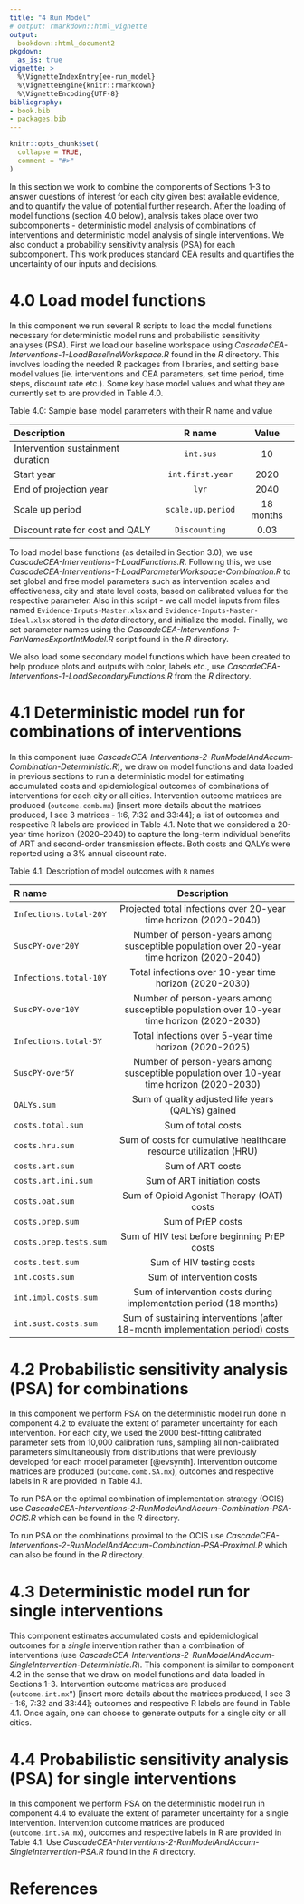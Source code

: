 ```yaml
---
title: "4 Run Model"
# output: rmarkdown::html_vignette
output:
  bookdown::html_document2
pkgdown:
  as_is: true
vignette: >
  %\VignetteIndexEntry{ee-run_model}
  %\VignetteEngine{knitr::rmarkdown}
  %\VignetteEncoding{UTF-8}
bibliography:
- book.bib
- packages.bib  
---
```


```r
knitr::opts_chunk$set(
  collapse = TRUE,
  comment = "#>"
)
```

In this section we work to combine the components of Sections 1-3 to answer questions  of interest for each city given best available evidence, and to quantify the value of potential further research. After the loading of model functions (section 4.0 below), analysis takes place over two subcomponents - deterministic model analysis of combinations of interventions and deterministic model analysis of single interventions. We also conduct a probability sensitivity analysis (PSA) for each subcomponent. This work produces standard CEA results and quantifies the uncertainty of our inputs and decisions. 

# 4.0 Load model functions {-}

In this component we run several R scripts to load the model functions necessary for deterministic model runs and probabilistic sensitivity analyses (PSA). First we load our baseline workspace using *CascadeCEA-Interventions-1-LoadBaselineWorkspace.R* found in the *R* directory. This involves loading the needed R packages from libraries, and setting base model values (ie. interventions and CEA parameters, set time period, time steps, discount rate etc.). Some key base model values and what they are currently set to are provided in Table 4.0. 

Table 4.0: Sample base model parameters with their R name and value


| **Description**                   |   **R name**      | **Value** |
|:----------------------------------|:-----------------:|:---------:|
| Intervention sustainment duration | `int.sus`         | 10        |
| Start year                        | `int.first.year`  | 2020      |
| End of projection year            | `lyr`             | 2040      |
| Scale up period                   | `scale.up.period` | 18 months |
| Discount rate for cost and QALY   | `Discounting`     | 0.03      |


To load model base functions (as detailed in Section 3.0), we use *CascadeCEA-Interventions-1-LoadFunctions.R*. Following this, we use *CascadeCEA-Interventions-1-LoadParameterWorkspace-Combination.R* to set global and free model parameters such as intervention scales and effectiveness, city and state level costs,  based on calibrated values for the respective parameter. Also in this script - we call model inputs from files named `Evidence-Inputs-Master.xlsx` and `Evidence-Inputs-Master-Ideal.xlsx` stored in the *data* directory, and initialize the model. Finally, we set parameter names using the *CascadeCEA-Interventions-1-ParNamesExportIntModel.R* script found in the *R* directory. 

We also load some secondary model functions which have been created to help produce plots and outputs with color, labels etc., use *CascadeCEA-Interventions-1-LoadSecondaryFunctions.R* from the *R* directory. 

# 4.1 Deterministic model run for combinations of interventions {-}

In this component (use *CascadeCEA-Interventions-2-RunModelAndAccum-Combination-Deterministic.R*), we draw on model functions and data loaded in previous sections to run a deterministic model for estimating accumulated costs and epidemiological outcomes of combinations of interventions for each city or all cities. Intervention outcome matrices are produced (`outcome.comb.mx`) [insert more details about the matrices produced, I see 3 matrices - 1:6, 7:32 and 33:44]; a list of outcomes and respective R labels are provided in Table 4.1. Note that we considered a 20-year time horizon (2020–2040) to capture the long-term individual benefits of ART and second-order transmission effects. Both costs and QALYs were reported using a 3% annual discount rate.

Table 4.1: Description of model outcomes with `R` names 

  **R name**             | **Description**                                                                           
|:-----------------------|:-----------------------------------------------------------------------------------------:|
| `Infections.total-20Y` | Projected total infections over 20-year time horizon (2020-2040)                          
| `SuscPY-over20Y`       | Number of person-years among susceptible population over 20-year time horizon (2020-2040) 
| `Infections.total-10Y` | Total infections over 10-year time horizon (2020-2030)                                    
| `SuscPY-over10Y`       | Number of person-years among susceptible population over 10-year time horizon (2020-2030) 
| `Infections.total-5Y`  | Total infections over 5-year time horizon (2020-2025)                                    
| `SuscPY-over5Y`        | Number of person-years among susceptible population over 10-year time horizon (2020-2030) 
| `QALYs.sum`            | Sum of quality adjusted life years (QALYs) gained                                        
| `costs.total.sum`      | Sum of total costs                                                                        
| `costs.hru.sum`        | Sum of costs for cumulative healthcare resource utilization (HRU)                         
| `costs.art.sum`        | Sum of ART costs                                                                          
| `costs.art.ini.sum`    | Sum of ART initiation costs                                                               
| `costs.oat.sum`        | Sum of Opioid Agonist Therapy (OAT) costs                                                
| `costs.prep.sum`       | Sum of PrEP costs                                                                         
| `costs.prep.tests.sum` | Sum of HIV test before beginning PrEP costs                                               
| `costs.test.sum`       | Sum of HIV testing costs                                                                  
| `int.costs.sum`        | Sum of intervention costs                                                                 
| `int.impl.costs.sum`   | Sum of intervention costs during implementation period (18 months)                        
| `int.sust.costs.sum`   | Sum of sustaining interventions (after 18-month implementation period) costs              

# 4.2 Probabilistic sensitivity analysis (PSA) for combinations {-}

In this component we perform PSA on the deterministic model run done in component 4.2 to evaluate the extent of parameter uncertainty for each intervention. For each city, we used the 2000 best-fitting calibrated parameter sets from 10,000 calibration runs, sampling all non-calibrated parameters simultaneously from distributions that were previously developed for each model parameter [@evsynth]. Intervention outcome matrices are produced (`outcome.comb.SA.mx`), outcomes and respective labels in R are provided in Table 4.1. 

To run PSA on the optimal combination of implementation strategy (OCIS) use *CascadeCEA-Interventions-2-RunModelAndAccum-Combination-PSA-OCIS.R* which can be found in the *R* directory. 

To run PSA on the combinations proximal to the OCIS use *CascadeCEA-Interventions-2-RunModelAndAccum-Combination-PSA-Proximal.R* which can also be found in the *R* directory. 


# 4.3 Deterministic model run for single interventions {-}
This component estimates accumulated costs and epidemiological outcomes for a *single* intervention rather than a combination of interventions (use *CascadeCEA-Interventions-2-RunModelAndAccum-SingleIntervention-Deterministic.R*). This component is similar to component 4.2 in the sense that we draw on model functions and data loaded in Sections 1-3. Intervention outcome matrices are produced (`outcome.int.mx”`) [insert more details about the matrices produced, I see 3 - 1:6, 7:32 and 33:44]; outcomes and respective R labels are found in Table 4.1. Once again, one can choose to generate outputs for a single city or all cities. 

# 4.4 Probabilistic sensitivity analysis (PSA) for single interventions {-}

In this component we perform PSA on the deterministic model run in component 4.4 to evaluate the extent of parameter uncertainty for a single intervention.  Intervention outcome matrices are produced (`outcome.int.SA.mx`), outcomes and respective labels in R are provided in Table 4.1. Use *CascadeCEA-Interventions-2-RunModelAndAccum-SingleIntervention-PSA.R* found in the *R* directory. 

# References {-}

